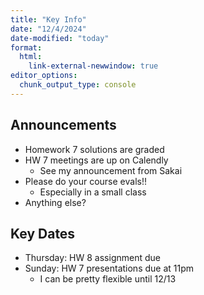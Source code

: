 ```yaml
---
title: "Key Info"
date: "12/4/2024"
date-modified: "today"
format: 
  html:
    link-external-newwindow: true
editor_options: 
  chunk_output_type: console
---
```


## Announcements

- Homework 7 solutions are graded
- HW 7 meetings are up on Calendly
  - See my announcement from Sakai
- Please do your course evals!!
  - Especially in a small class
- Anything else?

## Key Dates

- Thursday: HW 8 assignment due
- Sunday: HW 7 presentations due at 11pm
  - I can be pretty flexible until 12/13 


  



